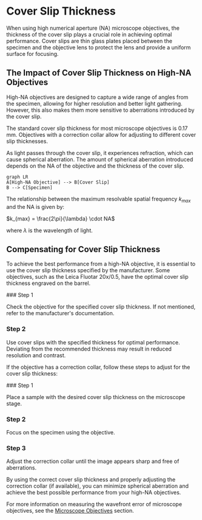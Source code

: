 
# Cover Slip Thickness

When using high numerical aperture (NA) microscope objectives, the thickness of the cover slip plays a crucial role in achieving optimal performance. Cover slips are thin glass plates placed between the specimen and the objective lens to protect the lens and provide a uniform surface for focusing.

## The Impact of Cover Slip Thickness on High-NA Objectives

High-NA objectives are designed to capture a wide range of angles from the specimen, allowing for higher resolution and better light gathering. However, this also makes them more sensitive to aberrations introduced by the cover slip.

<Callout type="info">
The standard cover slip thickness for most microscope objectives is 0.17 mm. Objectives with a correction collar allow for adjusting to different cover slip thicknesses.
</Callout>

As light passes through the cover slip, it experiences refraction, which can cause spherical aberration. The amount of spherical aberration introduced depends on the NA of the objective and the thickness of the cover slip.

```mermaid
graph LR
A[High-NA Objective] --> B[Cover Slip]
B --> C[Specimen]
```

The relationship between the maximum resolvable spatial frequency $k_{max}$ and the NA is given by:

$k_{max} = \frac{2\pi}{\lambda} \cdot NA$

where $\lambda$ is the wavelength of light.

## Compensating for Cover Slip Thickness

To achieve the best performance from a high-NA objective, it is essential to use the cover slip thickness specified by the manufacturer. Some objectives, such as the Leica Fluotar 20x/0.5, have the optimal cover slip thickness engraved on the barrel.

<Steps>
### Step 1

Check the objective for the specified cover slip thickness. If not mentioned, refer to the manufacturer's documentation.

### Step 2

Use cover slips with the specified thickness for optimal performance. Deviating from the recommended thickness may result in reduced resolution and contrast.
</Steps>

If the objective has a correction collar, follow these steps to adjust for the cover slip thickness:

<Steps>
### Step 1

Place a sample with the desired cover slip thickness on the microscope stage.

### Step 2

Focus on the specimen using the objective.

### Step 3

Adjust the correction collar until the image appears sharp and free of aberrations.
</Steps>

By using the correct cover slip thickness and properly adjusting the correction collar (if available), you can minimize spherical aberration and achieve the best possible performance from your high-NA objectives.

For more information on measuring the wavefront error of microscope objectives, see the [Microscope Objectives](/measuring-optical-components/microscope-objectives) section.